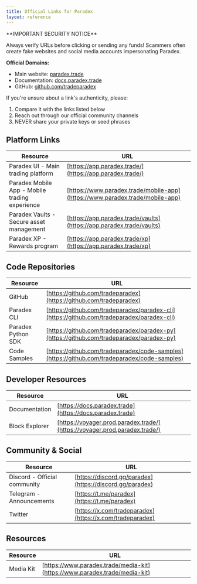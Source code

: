 ```yaml
---
title: Official Links for Paradex
layout: reference
---
```


<Error>
**IMPORTANT SECURITY NOTICE**

Always verify URLs before clicking or sending any funds! Scammers often create fake websites and social media accounts impersonating Paradex.

**Official Domains:**
- Main website: [paradex.trade](https://paradex.trade)
- Documentation: [docs.paradex.trade](https://docs.paradex.trade)
- GitHub: [github.com/tradeparadex](https://github.com/tradeparadex)

If you're unsure about a link's authenticity, please:
1. Compare it with the links listed below
2. Reach out through our official community channels
3. NEVER share your private keys or seed phrases
</Error>

## <Icon icon="fa-solid fa-globe" /> Platform Links
| Resource | URL |
|----------|-----|
| Paradex UI - Main trading platform | [https://app.paradex.trade/](https://app.paradex.trade/) |
| Paradex Mobile App - Mobile trading experience | [https://www.paradex.trade/mobile-app](https://www.paradex.trade/mobile-app) |
| Paradex Vaults - Secure asset management | [https://app.paradex.trade/vaults](https://app.paradex.trade/vaults) |
| Paradex XP - Rewards program | [https://app.paradex.trade/xp](https://app.paradex.trade/xp) |

## <Icon icon="fa-solid fa-code-branch" /> Code Repositories
| Resource | URL |
|----------|-----|
| GitHub | [https://github.com/tradeparadex](https://github.com/tradeparadex) |
| Paradex CLI | [https://github.com/tradeparadex/paradex-cli](https://github.com/tradeparadex/paradex-cli) |
| Paradex Python SDK | [https://github.com/tradeparadex/paradex-py](https://github.com/tradeparadex/paradex-py) |
| Code Samples | [https://github.com/tradeparadex/code-samples](https://github.com/tradeparadex/code-samples) |

## <Icon icon="fa-solid fa-code" /> Developer Resources
| Resource | URL |
|----------|-----|
| Documentation | [https://docs.paradex.trade](https://docs.paradex.trade) |
| Block Explorer | [https://voyager.prod.paradex.trade/](https://voyager.prod.paradex.trade/) |

## <Icon icon="fa-solid fa-users" /> Community & Social
| Resource | URL |
|----------|-----|
| Discord - Official community | [https://discord.gg/paradex](https://discord.gg/paradex) |
| Telegram - Announcements | [https://t.me/paradex](https://t.me/paradex) |
| Twitter | [https://x.com/tradeparadex](https://x.com/tradeparadex) |

## <Icon icon="fa-solid fa-file-lines" /> Resources
| Resource | URL |
|----------|-----|
| Media Kit | [https://www.paradex.trade/media-kit](https://www.paradex.trade/media-kit) |
